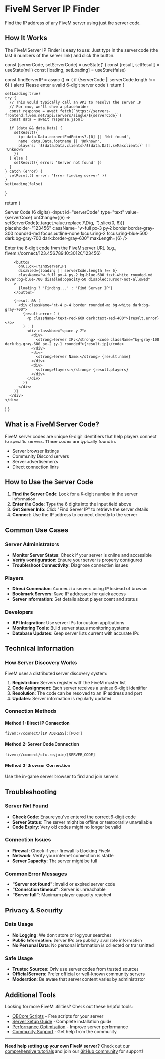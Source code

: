 # FiveM Server IP Finder

Find the IP address of any FiveM server using just the server code.

## How It Works

The FiveM Server IP Finder is easy to use: Just type in the server code (the last 6 numbers of the server link) and click the button.


  const [serverCode, setServerCode] = useState('')
  const [result, setResult] = useState(null)
  const [loading, setLoading] = useState(false)

  const findServerIP = async () => {
    if (!serverCode || serverCode.length !== 6) {
      alert('Please enter a valid 6-digit server code')
      return
    }

    setLoading(true)
    try {
      // This would typically call an API to resolve the server IP
      // For now, we'll show a placeholder
      const response = await fetch(`https://servers-frontend.fivem.net/api/servers/single/${serverCode}`)
      const data = await response.json()
      
      if (data && data.Data) {
        setResult({
          ip: data.Data.connectEndPoints?.[0] || 'Not found',
          name: data.Data.hostname || 'Unknown',
          players: `${data.Data.clients}/${data.Data.svMaxclients}` || 'Unknown'
        })
      } else {
        setResult({ error: 'Server not found' })
      }
    } catch (error) {
      setResult({ error: 'Error finding server' })
    }
    setLoading(false)
  }

  return (
    <div className="p-6 border rounded-lg bg-gray-50 dark:bg-gray-800 my-6">
      <div className="space-y-4">
        <div>
          <label htmlFor="serverCode" className="block text-sm font-medium mb-2">
            Server Code (6 digits)
          </label>
          <input
            id="serverCode"
            type="text"
            value={serverCode}
            onChange={(e) => setServerCode(e.target.value.replace(/\D/g, '').slice(0, 6))}
            placeholder="123456"
            className="w-full px-3 py-2 border border-gray-300 rounded-md focus:outline-none focus:ring-2 focus:ring-blue-500 dark:bg-gray-700 dark:border-gray-600"
            maxLength={6}
          />
          <p className="text-xs text-gray-500 mt-1">
            Enter the 6-digit code from the FiveM server URL (e.g., fivem://connect/123.456.789.10:30120/123456)
          </p>
        </div>
        
        <button
          onClick={findServerIP}
          disabled={loading || serverCode.length !== 6}
          className="w-full px-4 py-2 bg-blue-600 text-white rounded-md hover:bg-blue-700 disabled:opacity-50 disabled:cursor-not-allowed"
        >
          {loading ? 'Finding...' : 'Find Server IP'}
        </button>

        {result && (
          <div className="mt-4 p-4 border rounded-md bg-white dark:bg-gray-700">
            {result.error ? (
              <p className="text-red-600 dark:text-red-400">{result.error}</p>
            ) : (
              <div className="space-y-2">
                <div>
                  <strong>Server IP:</strong> <code className="bg-gray-100 dark:bg-gray-600 px-2 py-1 rounded">{result.ip}</code>
                </div>
                <div>
                  <strong>Server Name:</strong> {result.name}
                </div>
                <div>
                  <strong>Players:</strong> {result.players}
                </div>
              </div>
            )}
          </div>
        )}
      </div>
    </div>
  )
}

<ServerIPFinder />

## What is a FiveM Server Code?

FiveM server codes are unique 6-digit identifiers that help players connect to specific servers. These codes are typically found in:

- Server browser listings
- Community Discord servers
- Server advertisements
- Direct connection links

## How to Use the Server Code

1. **Find the Server Code**: Look for a 6-digit number in the server information
2. **Enter the Code**: Type the 6 digits into the input field above
3. **Get Server Info**: Click "Find Server IP" to retrieve the server details
4. **Connect**: Use the IP address to connect directly to the server

## Common Use Cases

### Server Administrators
- **Monitor Server Status**: Check if your server is online and accessible
- **Verify Configuration**: Ensure your server is properly configured
- **Troubleshoot Connectivity**: Diagnose connection issues

### Players
- **Direct Connection**: Connect to servers using IP instead of browser
- **Bookmark Servers**: Save IP addresses for quick access
- **Server Information**: Get details about player count and status

### Developers
- **API Integration**: Use server IPs for custom applications
- **Monitoring Tools**: Build server status monitoring systems
- **Database Updates**: Keep server lists current with accurate IPs

## Technical Information

### How Server Discovery Works

FiveM uses a distributed server discovery system:

1. **Registration**: Servers register with the FiveM master list
2. **Code Assignment**: Each server receives a unique 6-digit identifier
3. **Resolution**: The code can be resolved to an IP address and port
4. **Updates**: Server information is regularly updated

### Connection Methods

#### Method 1: Direct IP Connection
```
fivem://connect/[IP_ADDRESS]:[PORT]
```

#### Method 2: Server Code Connection  
```
fivem://connect/cfx.re/join/[SERVER_CODE]
```

#### Method 3: Browser Connection
Use the in-game server browser to find and join servers

## Troubleshooting

### Server Not Found
- **Check Code**: Ensure you've entered the correct 6-digit code
- **Server Status**: The server might be offline or temporarily unavailable
- **Code Expiry**: Very old codes might no longer be valid

### Connection Issues
- **Firewall**: Check if your firewall is blocking FiveM
- **Network**: Verify your internet connection is stable
- **Server Capacity**: The server might be full

### Common Error Messages
- **"Server not found"**: Invalid or expired server code
- **"Connection timeout"**: Server is unreachable
- **"Server full"**: Maximum player capacity reached

## Privacy & Security

### Data Usage
- **No Logging**: We don't store or log your searches
- **Public Information**: Server IPs are publicly available information
- **No Personal Data**: No personal information is collected or transmitted

### Safe Usage
- **Trusted Sources**: Only use server codes from trusted sources
- **Official Servers**: Prefer official or well-known community servers
- **Moderation**: Be aware that server content varies by administrator

## Additional Tools

Looking for more FiveM utilities? Check out these helpful tools:

- [QBCore Scripts](/scripts) - Free scripts for your server
- [Server Setup Guide](/tutorials/getting-started) - Complete installation guide  
- [Performance Optimization](/tutorials/optimization) - Improve server performance
- [Community Support](/support) - Get help from the community

---

**Need help setting up your own FiveM server?** Check out our [comprehensive tutorials](/tutorials) and join our [GitHub community](https://github.com/qbcore-framework/qb-core/discussions) for support!